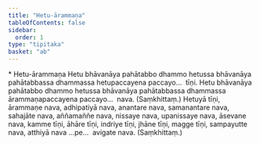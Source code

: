 ```yaml
---
title: "Hetu-ārammaṇa"
tableOfContents: false
sidebar:
  order: 1
type: "tipitaka"
basket: "ab"
---
```



<DynamicBreadcrumb />

<Paragraph type="center">
* Hetu-ārammaṇa
</Paragraph>

<Division number="270">

<Paragraph number="546">
Hetu bhāvanāya pahātabbo dhammo hetussa bhāvanāya pahātabbassa dhammassa hetupaccayena paccayo…  tīṇi.
</Paragraph>

<Paragraph number="547">
Hetu bhāvanāya pahātabbo dhammo hetussa bhāvanāya pahātabbassa dhammassa ārammaṇapaccayena paccayo…  nava. (Saṃkhittaṃ.)
</Paragraph>

</Division>
<Division number="271">

<Paragraph number="548">
Hetuyā tīṇi, ārammaṇe nava, adhipatiyā nava, anantare nava, samanantare nava, sahajāte nava, aññamaññe nava, nissaye nava, upanissaye nava, āsevane nava, kamme tīṇi, āhāre tīṇi, indriye tīṇi, jhāne tīṇi, magge tīṇi, sampayutte nava, atthiyā nava …pe…  avigate nava. (Saṃkhittaṃ.)
</Paragraph>
</Division>